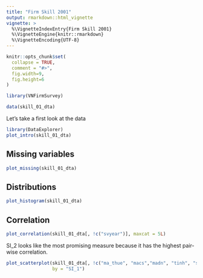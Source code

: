 ```yaml
---
title: "Firm Skill 2001"
output: rmarkdown::html_vignette
vignette: >
  %\VignetteIndexEntry{Firm Skill 2001}
  %\VignetteEngine{knitr::rmarkdown}
  %\VignetteEncoding{UTF-8}
---
```


```r
knitr::opts_chunk$set(
  collapse = TRUE,
  comment = "#>",
  fig.width=9, 
  fig.height=6
)
```

```r
library(VNFirmSurvey)
```

```r
data(skill_01_dta)
```

Let's take a first look at the data

```r
library(DataExplorer)
plot_intro(skill_01_dta)

```

## Missing variables

```r
plot_missing(skill_01_dta)
```


## Distributions
```r
plot_histogram(skill_01_dta)
```

## Correlation

```r
plot_correlation(skill_01_dta[, !c("svyear")], maxcat = 5L)

```

SI_2 looks like the most promising measure because it has the highest pair-wise correlation. 

```r
plot_scatterplot(skill_01_dta[, !c("ma_thue", "macs","madn", "tinh", "svyear") ], 
                 by = "SI_1")

```






